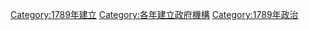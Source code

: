 [[Category:1789年建立|Category:1789年建立]]
[[Category:各年建立政府機構|Category:各年建立政府機構]]
[[Category:1789年政治|Category:1789年政治]]